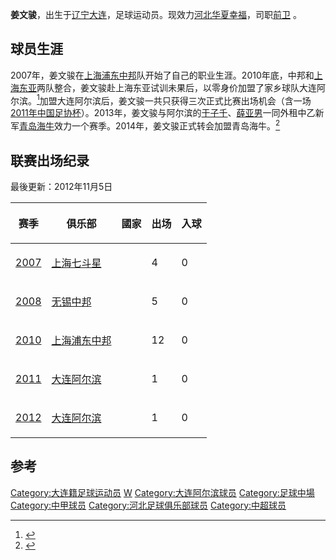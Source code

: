 {{Football player infobox | 
playername = 姜文骏|   
image = |   
fullname = 姜文骏|   
nickname = |   
dateofbirth ={{birth date and age|1990|1|30}} |
cityofbirth = [[辽宁|辽宁]][[大连|大连]] |   
countryofbirth = {{flagicon|China}} [[中华人民共和国|中国]] |   
height = {{height|meters=1.84}} |   
currentclub = [[河北华夏幸福足球俱乐部|河北华夏幸福]] |   
clubnumber = 53|   
position = [[中场|中场]] |   
youthyears = 2006 |   
youthclubs = [[上海浦东中邦足球俱乐部|上海七斗星]]|   
years1 = 2007 - 2010 |
years2 = 2011 - 2013 |
years3 = 2013  | 
years4 = 2014  |
years5 = 2015 - |
clubs1 = [[上海浦东中邦足球俱乐部|上海浦东中邦]] |
clubs2 = [[大连阿尔滨|大连阿尔滨]] |
clubs3 = → [[青岛海牛足球俱乐部|青岛海牛]]（租借）|
clubs4 = [[青岛海牛足球俱乐部|青岛海牛]] |
clubs5 = [[河北华夏幸福足球俱乐部|河北华夏幸福]] |
 caps1 =21|
goals1 = 0|
 caps2 = 2|
goals2 = 0|
 caps3 = 16|
goals3 = 0|
 caps4 = 18|
goals4 = 0|
 caps5 = 0|
goals5 = 0|
nationalyears = |   
nationalteam = |   
nationalcaps(goals) =  |   
pcupdate = 2013年11月26日 |   
ntupdate =  |   
}}   
    
'''姜文骏'''{{BD|1990年|1月30日|}}，出生于[[辽宁|辽宁]][[大连|大连]]，足球运动员。现效力[[河北华夏幸福|河北华夏幸福]]，司职[[前卫|前卫]] 。

==球员生涯==   
2007年，姜文骏在[[上海浦东中邦足球俱乐部|上海浦东中邦]]队开始了自己的职业生涯。2010年底，中邦和[[上海东亚|上海东亚]]两队整合，姜文骏赴上海东亚试训未果后，以零身价加盟了家乡球队大连阿尔滨。<ref>{{cite news|title=中邦边卫自由转会阿尔滨 姜文骏:圆了儿时梦想|url=http://sports.163.com/11/0309/23/6UO8PVB400051C8L.html|accessdate=2011-11-05|newspaper=网易体育|date=2011-03-09|archive-date=2019-08-16|archive-url=https://web.archive.org/web/20190816211706/http://sports.163.com/11/0309/23/6UO8PVB400051C8L.html|dead-url=no}}</ref>加盟大连阿尔滨后，姜文骏一共只获得三次正式比赛出场机会（含一场[[2011年中国足协杯|2011年中国足协杯]]）。2013年，姜文骏与阿尔滨的[[于子千|于子千]]、[[薛亚男|薛亚男]]一同外租中乙新军[[青岛海牛足球俱乐部|青岛海牛]]效力一个赛季。2014年，姜文骏正式转会加盟青岛海牛。<ref>{{cite news|title=海牛中甲门票最低5元一张 并提供两处免费看台|url=http://qd.sohu.com/20140307/n396220393.shtml|accessdate=2014-03-21|newspaper=半岛网-城市信报|date=2014-03-07|archive-date=2014-03-22|archive-url=https://web.archive.org/web/20140322001150/http://qd.sohu.com/20140307/n396220393.shtml|dead-url=yes}}</ref>

==联赛出场纪录==   
最後更新：2012年11月5日    
{| class="wikitable" style="text-align: center;"   
!赛季!!俱乐部!!國家!!出场!!入球   
|-   
|[[2007年中国足球甲级联赛|2007]]||align="left"|[[上海浦东中邦足球俱乐部|上海七斗星]]||align="left"|{{CHN}}||4||0
|-   
|[[2008年中国足球甲级联赛|2008]]||align="left"|[[上海浦东中邦足球俱乐部|无锡中邦]]||align="left"|{{CHN}}||5||0
|-   
|[[2010年中国足球甲级联赛|2010]]||align="left"|[[上海浦东中邦足球俱乐部|上海浦东中邦]]||align="left"|{{CHN}}||12||0
|-   
|[[2011年中国足球甲级联赛|2011]]||align="left"|[[大连阿尔滨|大连阿尔滨]]||align="left"|{{CHN}}||1||0
|-   
|[[2012年中国足球甲级联赛|2012]]||align="left"|[[大连阿尔滨|大连阿尔滨]]||align="left"|{{CHN}}||1||0
|}

==参考==
{{reflist}}

{{2010上海中邦名單}}
{{2011年中甲分类名单大连阿尔滨}}
{{2012年中超分类名单大连阿尔滨}}
{{2013年中乙分类名单青岛海牛}}
{{2014年中甲分类名单海牛}}
{{2016年中超分类名单河北}}
{{2017年中超分类名单河北}}
{{2018年中超分类名单河北}}

{{DEFAULTSORT:Jiang Wenjun}}
[[Category:大连籍足球运动员|Category:大连籍足球运动员]] 
[[Category:姜姓|W]]
[[Category:大连阿尔滨球员|Category:大连阿尔滨球员]]
[[Category:足球中場|Category:足球中場]]
[[Category:中甲球员|Category:中甲球员]]
[[Category:河北足球俱乐部球员|Category:河北足球俱乐部球员]]
[[Category:中超球员|Category:中超球员]]